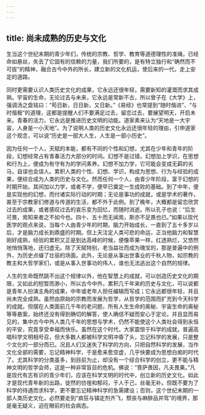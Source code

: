 ```yaml
---
---
---
```

title: 尚未成熟的历史与文化
---




生当这个世纪末期的青少年们，传统的宗教、哲学、教育等道德理性的准绳，已经命如悬丝，失去了它固有的信赖的力量，我们所要的，是有特立独行和“确然而不可拔”的精神，融合古今中外的所长，建立新的文化机运，使后来的一代，走上安定的道路。

同时更需要认识人类历史文化的成果，它永远还很年轻，需要新知的灌溉而求其成熟。宇宙的生命，无论过去与未来，它永远是常新不古，所以曾子在《大学》上，强调汤之盘铭曰：“苟日新，日日新，又日新。”《易经》也常提到“随时偕进”、“与时偕极”的道理，这都是提醒人们不要满足过去，留恋过去，要展望明天，开启未来。青春的活力，它永远是推进历史文明的动能。道家素来认为“天地是一大宇宙，人身是一小天地”。为了说明人类的历史文化永远还很年轻的理由，引申道家这个观念，可以说“历史是一部大人生，人生是一部小历史”。

因为任何一个人，天赋的本能，都有不同的个性和幻想，尤其在少年和青年的阶段，幻想经常占有青春活力大部分的时间。幻想不是过错，幻想加上学识，在思想和行为上，便成为有守有为的学问素养。幻想不加力学，它可能会变成无羁的劣马，自误也会误人。累积人类的个性、幻想、学识，构成为思想、行为与经验的成果，便综合成为人类的历史与文化。然而任何一个人，由青少年阶段，富于幻想的时期开始，其间加以力学，或者不学，便早已奠定一生成败的基础。到了中年，便是实现他的幻想，而付诸实际行动的时期；无论是事功的成就，或是学术的著作，甚至于宗教家们修道与传道的生活，都不外于此例。到了晚年，大概都是留恋欣赏过去的成果，或者感叹过去的哀乐变为回忆，而随时消逝。所以孔子也说：“后生可畏，焉知来者之不如今也。四十、五十而无闻焉，斯亦不足畏也已。”如果以现代医学的观点来说，当每个人由青少年的时期，脑力开始成长，一直到了五十多岁以后，才是脑力成长到鼎盛的时期。但上天注定人类可悲的命运，正当他脑力和智慧刚好成熟，经验的累积又正是到达高峰的时候，便像苹果一样，红透熟烂，又悠然地悄悄落地，还归虚无。除了天赋特别，老当益壮而成为瑰宝的，那是普遍中的例外，为历史点缀了壮丽的场面。此外，无论是从事出世事业的千秋人物，如宗教的教主和大哲学家们，或是从事入世事功的伟人，谁也无法逃出这个自然的规律。

人生的生命既然跳不出这个规律以外，他在智慧上的成就，可以创造历史文化的期限，又如此的短暂而渺小，所以古今中外，累积几千年来的历史与文化，可以说都是青年人扮演主角的成果，中年或老年人担任编辑而写成；它永远都很年轻，并且尚未完全成熟。虽然由原始的宗教而发展为哲学，从哲学的范围而扩充到今天科学的成就。但摆在人类面前几千年的老问题，所有人生生命的奥秘、宇宙生命的奥秘等等悬案，始终还没有得到确切的解答，使人确信不疑而安心于定论。并且显而易见的，集中古今中外人类几千年的思想与学术，仍然不能使这个人类社会得到永恒的平安，究竟享受幸福而快乐。虽然在这个时代，大家震惊于科学的成就，普遍高唱科学文明相号召，但大多数人都被科学文明冲昏了头，忘记科学的发展，只是整个文化的一部分而已。况且人们又迷失了科学的方向，只把自然科学的发展，当作文化全部的需要，忘记精神科学，于是愈来愈空虚，几乎快要成为思想白痴的时代了。尤其科学的分类虽多，到目前为止，却没有一个综合科学的创立，更不能与精神文明的哲学会师，这是一种非常盲目的危机。佛说：“菩萨畏因，凡夫畏果。”凡是现代有志有识的青少年们，应该在科学文明的时代中，创立新的历史文化。如此才是现代青年新的出路，徒然的彷徨和郁闷，于人于己，丝毫无补。但既不要为了科学的待遇而求科学，更不要忘记精神科学的急需建设；否则，这个世纪末期的一部人类历史文化，必然要走到“疯狂与镇定剂齐飞，颓丧与麻醉品并驾”的境界，那是毫无疑义，迫在眼前的社会病态。